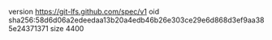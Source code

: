version https://git-lfs.github.com/spec/v1
oid sha256:58d6d06a2edeedaa13b20a4edb46b26e303ce29e6d868d3ef9aa385e24371371
size 4400
